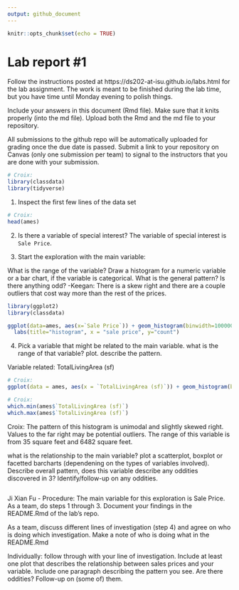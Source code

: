 ```yaml
---
output: github_document
---
```


<!-- README.md is generated from README.Rmd. Please edit the README.Rmd file -->


```r
knitr::opts_chunk$set(echo = TRUE)
```

# Lab report #1

Follow the instructions posted at https://ds202-at-isu.github.io/labs.html for the lab assignment. The work is meant to be finished during the lab time, but you have time until Monday evening to polish things.

Include your answers in this document (Rmd file). Make sure that it knits properly (into the md file). Upload both the Rmd and the md file to your repository.  

All submissions to the github repo will be automatically uploaded for grading once the due date is passed.
Submit a link to your repository on Canvas (only one submission per team) to signal to the instructors that you are done with your submission.

```r
# Croix:
library(classdata)
library(tidyverse)
```

1. Inspect the first few lines of the data set
```r
# Croix:
head(ames)
```

2. Is there a variable of special interest?
The variable of special interest is `Sale Price`.

3. Start the exploration with the main variable:

What is the range of the variable? Draw a histogram for a numeric variable or a bar chart, if the variable is categorical. What is the general pattern? Is there anything odd? 
-Keegan: There is a skew right and there are a couple outliers that cost way more than the rest of the prices.
```r
library(ggplot2)
library(classdata)

ggplot(data=ames, aes(x=`Sale Price`)) + geom_histogram(binwidth=100000) +
  labs(title="histogram", x = "sale price", y="count")
```


4. Pick a variable that might be related to the main variable.
what is the range of that variable? plot. describe the pattern.

Variable related: TotalLivingArea (sf)
```r
# Croix: 
ggplot(data = ames, aes(x = `TotalLivingArea (sf)`)) + geom_histogram(binwidth = 500)
```
```r
# Croix:
which.min(ames$`TotalLivingArea (sf)`)
which.max(ames$`TotalLivingArea (sf)`)
```
Croix: 
The pattern of this histogram is unimodal and slightly skewed right. Values to the far right may be potential outliers. The range of this variable is from 35 square feet and 6482 square feet.


what is the relationship to the main variable? plot a scatterplot, boxplot or facetted barcharts (dependening on the types of variables involved). Describe overall pattern, does this variable describe any oddities discovered in 3? Identify/follow-up on any oddities.
```r

```


Ji Xian Fu - Procedure:
The main variable for this exploration is Sale Price. As a team, do steps 1 through 3. Document your findings in the README.Rmd of the lab's repo.

As a team, discuss different lines of investigation (step 4) and agree on who is doing which investigation. Make a note of who is doing what in the README.Rmd

Individually: follow through with your line of investigation. Include at least one plot that describes the relationship between sales prices and your variable. Include one paragraph describing the pattern you see. Are there oddities? Follow-up on (some of) them.
